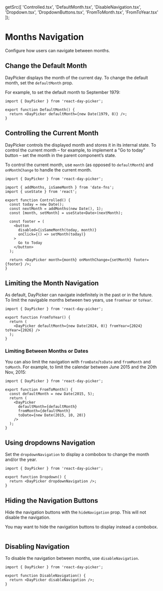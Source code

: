 
  getSrc([
    'Controlled.tsx',
    'DefaultMonth.tsx',
    'DisableNavigation.tsx',
    'Dropdown.tsx',
    'DropdownButtons.tsx',
    'FromToMonth.tsx',
    'FromToYear.tsx'
  ]);

# Months Navigation

Configure how users can navigate between months.

## Change the Default Month

DayPicker displays the month of the current day. To change the
default month, set the `defaultMonth` prop.

For example, to set the default month to September 1979:

```tsx example fileName="DefaultMonth.tsx"
import { DayPicker } from 'react-day-picker';

export function DefaultMonth() {
  return <DayPicker defaultMonth={new Date(1979, 8)} />;
}
```

## Controlling the Current Month

DayPicker controls the displayed month and stores it in its internal state. To
control the current month – for example, to implement a "Go to today" button –
set the month in the parent component’s state.

To control the current month, use `month` (as opposed to `defaultMonth`) and
`onMonthChange` to handle the current month.

```tsx example fileName="Controlled.tsx"
import { DayPicker } from 'react-day-picker';

import { addMonths, isSameMonth } from 'date-fns';
import { useState } from 'react';

export function Controlled() {
  const today = new Date();
  const nextMonth = addMonths(new Date(), 1);
  const [month, setMonth] = useState<Date>(nextMonth);

  const footer = (
    <button
      disabled={isSameMonth(today, month)}
      onClick={() => setMonth(today)}
    >
      Go to Today
    </button>
  );

  return <DayPicker month={month} onMonthChange={setMonth} footer={footer} />;
}
```

## Limiting the Month Navigation

As default, DayPicker can navigate indefinitely in the past or in the future. To limit the navigable months between two years, use `fromYear` or `toYear`.

```tsx example fileName="FromToYear.tsx"
import { DayPicker } from 'react-day-picker';

export function FromToYear() {
  return (
    <DayPicker defaultMonth={new Date(2024, 0)} fromYear={2024} toYear={2026} />
  );
}
```

### Limiting Between Months or Dates

You can also limit the navigation with `fromDate`/`toDate` and `fromMonth` and
`toMonth`. For example, to limit the calendar between June 2015 and the 20th
Nov, 2015:

```tsx example fileName="FromToMonth.tsx"
import { DayPicker } from 'react-day-picker';

export function FromToMonth() {
  const defaultMonth = new Date(2015, 5);
  return (
    <DayPicker
      defaultMonth={defaultMonth}
      fromMonth={defaultMonth}
      toDate={new Date(2015, 10, 20)}
    />
  );
}
```

## Using dropdowns Navigation

Set the `dropdownNavigation` to display a combobox to change the month and/or the year.

```tsx example fileName="Dropdown.tsx"
import { DayPicker } from 'react-day-picker';

export function Dropdown() {
  return <DayPicker dropdownNavigation />;
}
```

## Hiding the Navigation Buttons

Hide the navigation buttons with the `hideNavigation` prop. This will not disable the navigation.

You may want to hide the navigation buttons to display instead a combobox.

```tsx example fileName="HideNavigation.tsx"

```

## Disabling Navigation

To disable the navigation between months, use `disableNavigation`.

```tsx example fileName="DisableNavigation.tsx"
import { DayPicker } from 'react-day-picker';

export function DisableNavigation() {
  return <DayPicker disableNavigation />;
}
```

